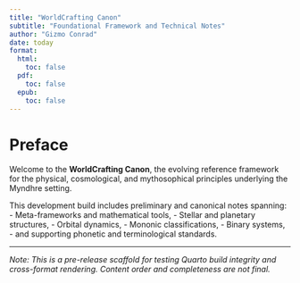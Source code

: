 ```yaml
---
title: "WorldCrafting Canon"
subtitle: "Foundational Framework and Technical Notes"
author: "Gizmo Conrad"
date: today
format:
  html:
    toc: false
  pdf:
    toc: false
  epub:
    toc: false
---
```


# Preface

Welcome to the **WorldCrafting Canon**, the evolving reference framework for the physical, cosmological, and mythosophical principles underlying the Myndhre setting.

This development build includes preliminary and canonical notes spanning:
- Meta-frameworks and mathematical tools,
- Stellar and planetary structures,
- Orbital dynamics,
- Mononic classifications,
- Binary systems,
- and supporting phonetic and terminological standards.

---

_Note: This is a pre-release scaffold for testing Quarto build integrity and cross-format rendering. Content order and completeness are not final._
